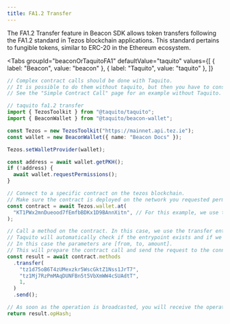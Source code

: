 ```yaml
---
title: FA1.2 Transfer
---
```



The FA1.2 Transfer feature in Beacon SDK allows token transfers following the FA1.2 standard in Tezos blockchain applications. This standard pertains to fungible tokens, similar to ERC-20 in the Ethereum ecosystem.

<Tabs
  groupId="beaconOrTaquitoFA1"
  defaultValue="taquito"
  values={[
    { label: "Beacon", value: "beacon" },
    { label: "Taquito", value: "taquito" },
  ]}
>
  <TabItem value="beacon">

```ts
// Complex contract calls should be done with Taquito.
// It is possible to do them without taquito, but then you have to construct the parameters yourself.
// See the "Simple Contract Call" page for an example without Taquito.
```

</TabItem>

  <TabItem value="taquito">

```ts live
// taquito fa1.2 transfer
import { TezosToolkit } from "@taquito/taquito";
import { BeaconWallet } from "@taquito/beacon-wallet";

const Tezos = new TezosToolkit("https://mainnet.api.tez.ie");
const wallet = new BeaconWallet({ name: "Beacon Docs" });

Tezos.setWalletProvider(wallet);

const address = await wallet.getPKH();
if (!address) {
  await wallet.requestPermissions();
}

// Connect to a specific contract on the tezos blockchain.
// Make sure the contract is deployed on the network you requested permissions for.
const contract = await Tezos.wallet.at(
  "KT1PWx2mnDueood7fEmfbBDKx1D9BAnnXitn", // For this example, we use the TZBTC contract on mainnet.
);

// Call a method on the contract. In this case, we use the transfer entrypoint.
// Taquito will automatically check if the entrypoint exists and if we call it with the right parameters.
// In this case the parameters are [from, to, amount].
// This will prepare the contract call and send the request to the connected wallet.
const result = await contract.methods
  .transfer(
    "tz1d75oB6T4zUMexzkr5WscGktZ1Nss1JrT7",
    "tz1Mj7RzPmMAqDUNFBn5t5VbXmWW4cSUAdtT",
    1,
  )
  .send();

// As soon as the operation is broadcasted, you will receive the operation hash
return result.opHash;
```

</TabItem>
</Tabs>
